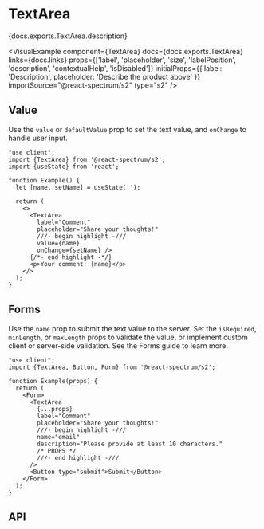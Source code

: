 

# TextArea

<PageDescription>{docs.exports.TextArea.description}</PageDescription>

<VisualExample
  component={TextArea}
  docs={docs.exports.TextArea}
  links={docs.links}
  props={['label', 'placeholder', 'size', 'labelPosition', 'description', 'contextualHelp', 'isDisabled']}
  initialProps={{
    label: 'Description',
    placeholder: 'Describe the product above'
  }}
  importSource="@react-spectrum/s2"
  type="s2" />

## Value

Use the `value` or `defaultValue` prop to set the text value, and `onChange` to handle user input.

```tsx render
"use client";
import {TextArea} from '@react-spectrum/s2';
import {useState} from 'react';

function Example() {
  let [name, setName] = useState('');

  return (
    <>
      <TextArea
        label="Comment"
        placeholder="Share your thoughts!"
        ///- begin highlight -///
        value={name}
        onChange={setName} />
      {/*- end highlight -*/}
      <p>Your comment: {name}</p>
    </>
  );
}
```

## Forms

Use the `name` prop to submit the text value to the server. Set the `isRequired`, `minLength`, or `maxLength` props to validate the value, or implement custom client or server-side validation. See the Forms guide to learn more.

```tsx render docs={docs.exports.TextArea} links={docs.links} props={['isRequired', 'necessityIndicator', 'minLength', 'maxLength']} initialProps={{isRequired: true, minLength: 10}}
"use client";
import {TextArea, Button, Form} from '@react-spectrum/s2';

function Example(props) {
  return (
    <Form>
      <TextArea
        {...props}
        label="Comment"
        placeholder="Share your thoughts!"
        ///- begin highlight -///
        name="email"
        description="Please provide at least 10 characters."
        /* PROPS */
        ///- end highlight -///
      />
      <Button type="submit">Submit</Button>
    </Form>
  );
}
```

## API

<PropTable component={docs.exports.TextArea} links={docs.links} />
